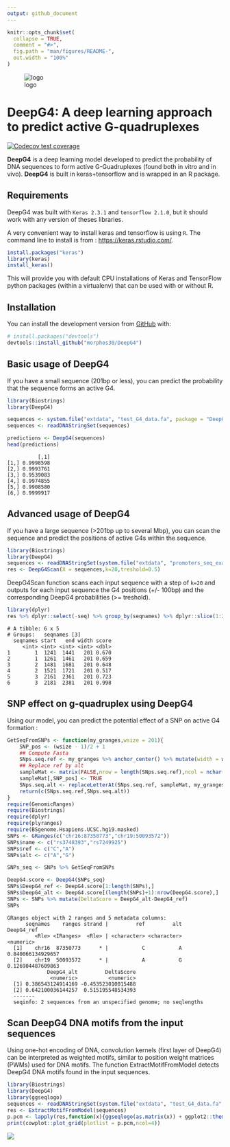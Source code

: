 ```yaml
---
output: github_document
---
```


<!-- README.md is generated from README.Rmd. Please edit that file -->

```r
knitr::opts_chunk$set(
  collapse = TRUE,
  comment = "#>",
  fig.path = "man/figures/README-",
  out.width = "100%"
)
```

![logo](logo.svg)

# __DeepG4__: A deep learning approach to predict active G-quadruplexes

<!-- badges: start -->
[![Codecov test coverage](https://codecov.io/gh/morphos30/DeepG4/branch/master/graph/badge.svg)](https://codecov.io/gh/morphos30/DeepG4?branch=master)
<!-- badges: end -->

**DeepG4** is a deep learning model developed to predict the probability of DNA sequences to form active G-Guadruplexes (found both in vitro and in vivo). 
**DeepG4** is built in keras+tensorflow and is wrapped in an R package. 

## Requirements

DeepG4 was built with `Keras 2.3.1` and `tensorflow 2.1.0`, but it
should work with any version of theses libraries.

A very convenient way to install keras and tensorflow is using `R`. The command line to install is from : [https://keras.rstudio.com/](https://keras.rstudio.com/).

``` r
install.packages("keras")
library(keras)
install_keras()
```

This will provide you with default CPU installations of Keras and TensorFlow python packages (within a virtualenv) that can be used with or without R.


## Installation

You can install the development version from [GitHub](https://github.com/) with:

``` r
# install.packages("devtools")
devtools::install_github("morphos30/DeepG4")
```


## Basic usage of DeepG4

If you have a small sequence (201bp or less), you can predict the 
probability that the sequence forms an active G4.

```r
library(Biostrings)
library(DeepG4)

sequences <- system.file("extdata", "test_G4_data.fa", package = "DeepG4")
sequences <- readDNAStringSet(sequences)

predictions <- DeepG4(sequences)
head(predictions)
```

```
          [,1]
[1,] 0.9998598
[2,] 0.9993761
[3,] 0.9539083
[4,] 0.9974855
[5,] 0.9908580
[6,] 0.9999917
```

## Advanced usage of DeepG4

If you have a large sequence (>201bp up to several Mbp), you can scan the sequence  and predict the positions of active G4s within the sequence.

``` r
library(Biostrings)
library(DeepG4)
sequences <- readDNAStringSet(system.file("extdata", "promoters_seq_example.fa", package = "DeepG4"))
res <- DeepG4Scan(X = sequences,k=20,treshold=0.5)
```
DeepG4Scan function scans each input sequence with a step of  `k=20` and outputs for each input sequence the G4 positions (+/- 100bp) and the corresponding DeepG4 probabilities (>= treshold).

``` r
library(dplyr)
res %>% dplyr::select(-seq) %>% group_by(seqnames) %>% dplyr::slice(1:2) %>%  head
```

```
# A tibble: 6 x 5
# Groups:   seqnames [3]
  seqnames start   end width score
     <int> <int> <int> <int> <dbl>
1        1  1241  1441   201 0.670
2        1  1261  1461   201 0.659
3        2  1481  1681   201 0.648
4        2  1521  1721   201 0.517
5        3  2161  2361   201 0.723
6        3  2181  2381   201 0.998
```

## SNP effect on g-quadruplex using DeepG4


Using our model, you can predict the potential effect of a SNP on active G4 formation :

```r
GetSeqFromSNPs <- function(my_granges,wsize = 201){
    SNP_pos <- (wsize - 1)/2 + 1 
    ## Compute Fasta
    SNps.seq.ref <- my_granges %>% anchor_center() %>% mutate(width = wsize) %>% getSeq(BSgenome.Hsapiens.UCSC.hg19.masked,.)
    ## Replace ref by alt
    sampleMat <- matrix(FALSE,nrow = length(SNps.seq.ref),ncol = nchar(SNps.seq.ref[1]))
    sampleMat[,SNP_pos] <- TRUE
    SNps.seq.alt <- replaceLetterAt(SNps.seq.ref, sampleMat, my_granges$alt)
    return(c(SNps.seq.ref,SNps.seq.alt))
}
require(GenomicRanges)
require(Biostrings)
require(dplyr)
require(plyranges)
require(BSgenome.Hsapiens.UCSC.hg19.masked)
SNPs <- GRanges(c("chr16:87350773","chr19:50093572"))
SNPs$name <- c("rs3748393","rs7249925")
SNPs$ref <- c("C","A")
SNPs$alt <- c("A","G")

SNPs_seq <- SNPs %>% GetSeqFromSNPs

DeepG4.score <- DeepG4(SNPs_seq)
SNPs$DeepG4_ref <- DeepG4.score[1:length(SNPs),]
SNPs$DeepG4_alt <- DeepG4.score[(length(SNPs)+1):nrow(DeepG4.score),]
SNPs <- SNPs %>% mutate(DeltaScore = DeepG4_alt-DeepG4_ref)
SNPs
```

```
GRanges object with 2 ranges and 5 metadata columns:
      seqnames    ranges strand |         ref         alt        DeepG4_ref
         <Rle> <IRanges>  <Rle> | <character> <character>         <numeric>
  [1]    chr16  87350773      * |           C           A 0.840066134929657
  [2]    chr19  50093572      * |           A           G 0.126904487609863
             DeepG4_alt         DeltaScore
              <numeric>          <numeric>
  [1] 0.386543124914169 -0.453523010015488
  [2] 0.642100036144257  0.515195548534393
  -------
  seqinfo: 2 sequences from an unspecified genome; no seqlengths
```


## Scan DeepG4 DNA motifs from the input sequences

Using one-hot encoding of DNA, convolution kernels (first layer of DeepG4)
can be interpreted as weighted motifs, similar to position weight matrices (PWMs) used for DNA motifs. 
The function ExtractMotifFromModel detects DeepG4 DNA motifs found in the input sequences.

``` r
library(Biostrings)
library(DeepG4)
library(ggseqlogo)
sequences <- readDNAStringSet(system.file("extdata", "test_G4_data.fa", package = "DeepG4"))
res <- ExtractMotifFromModel(sequences)
p.pcm <- lapply(res,function(x){ggseqlogo(as.matrix(x)) + ggplot2::theme_classic(base_size=8)})
print(cowplot::plot_grid(plotlist = p.pcm,ncol=4))
```

![](best_pcm_from_kernel.svg)
